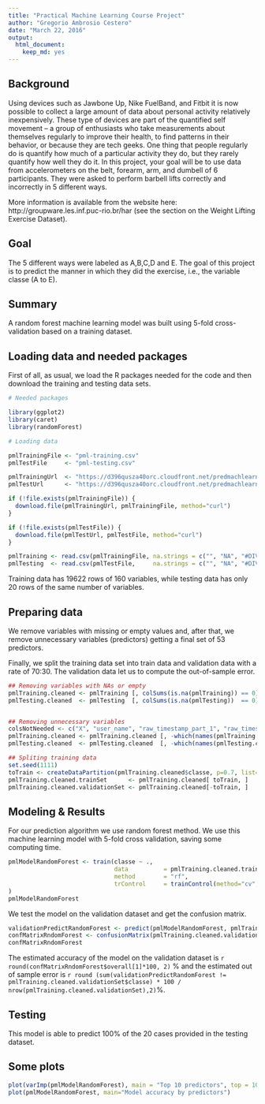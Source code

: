 ```yaml
---
title: "Practical Machine Learning Course Project"
author: "Gregorio Ambrosio Cestero"
date: "March 22, 2016"
output: 
  html_document: 
    keep_md: yes
---
```


## Background

Using devices such as Jawbone Up, Nike FuelBand, and Fitbit it is now possible to collect a large amount of data about personal activity relatively inexpensively. These type of devices are part of the quantified self movement – a group of enthusiasts who take measurements about themselves regularly to improve their health, to find patterns in their behavior, or because they are tech geeks. One thing that people regularly do is quantify how much of a particular activity they do, but they rarely quantify how well they do it. In this project, your goal will be to use data from accelerometers on the belt, forearm, arm, and dumbell of 6 participants. They were asked to perform barbell lifts correctly and incorrectly in 5 different ways.

More information is available from the website here: http://groupware.les.inf.puc-rio.br/har (see the section on the Weight Lifting Exercise Dataset).

## Goal

The 5 different ways were labeled as A,B,C,D and E. The goal of this project is to predict the manner in which they did the exercise, i.e., the variable classe (A to E).

## Summary

A random forest machine learning model was built using 5-fold cross-validation based on a training dataset.

## Loading data and needed packages

First of all, as usual, we load the R packages needed for the code and then download the training and testing data sets.

```r
# Needed packages

library(ggplot2)
library(caret)
library(randomForest)

# Loading data

pmlTrainingFile <- "pml-training.csv"
pmlTestFile     <- "pml-testing.csv"

pmlTrainingUrl  <- "https://d396qusza40orc.cloudfront.net/predmachlearn/pml-training.csv"
pmlTestUrl      <- "https://d396qusza40orc.cloudfront.net/predmachlearn/pml-testing.csv"

if (!file.exists(pmlTrainingFile)) {
  download.file(pmlTrainingUrl, pmlTrainingFile, method="curl")
}

if (!file.exists(pmlTestFile)) {
  download.file(pmlTestUrl, pmlTestFile, method="curl")
}

pmlTraining <- read.csv(pmlTrainingFile, na.strings = c("", "NA", "#DIV/0!"))
pmlTesting  <- read.csv(pmlTestFile,     na.strings = c("", "NA", "#DIV/0!"))
```

Training data has 19622 rows of 160 variables, while testing data has only 20 rows of the same number of variables.

## Preparing data

We remove variables with missing or empty values and, after that, we remove unnecessary variables (predictors) getting a final set of 53 predictors. 

Finally, we split the training data set into train data and validation data with a rate of 70:30. The validation data let us to compute the out-of-sample error. 

```r
## Removing variables with NAs or empty
pmlTraining.cleaned <- pmlTraining [, colSums(is.na(pmlTraining)) == 0]
pmlTesting.cleaned  <- pmlTesting  [, colSums(is.na(pmlTesting))  == 0]


## Removing unnecessary variables
colsNotNeeded <- c("X", "user_name", "raw_timestamp_part_1", "raw_timestamp_part_2", "cvtd_timestamp", "new_window", "num_window")
pmlTraining.cleaned <- pmlTraining.cleaned [, -which(names(pmlTraining.cleaned) %in% colsNotNeeded)]
pmlTesting.cleaned  <- pmlTesting.cleaned  [, -which(names(pmlTesting.cleaned)  %in% colsNotNeeded)]

## Spliting training data
set.seed(1111)
toTrain <- createDataPartition(pmlTraining.cleaned$classe, p=0.7, list=FALSE)
pmlTraining.cleaned.trainSet      <- pmlTraining.cleaned[ toTrain, ]
pmlTraining.cleaned.validationSet <- pmlTraining.cleaned[-toTrain, ]
```

## Modeling & Results

For our prediction algorithm we use random forest method. We use this machine learning model with 5-fold cross validation, saving some computing time.

```r
pmlModelRandomForest <- train(classe ~ .,
                              data          = pmlTraining.cleaned.trainSet,
                              method        = "rf",
                              trControl     = trainControl(method="cv", number=5)
)
pmlModelRandomForest
```

We test the model on the validation dataset and get the confusion matrix.

```r
validationPredictRandomForest <- predict(pmlModelRandomForest, pmlTraining.cleaned.validationSet)
confMatrixRndomForest <- confusionMatrix(pmlTraining.cleaned.validationSet$classe, validationPredictRandomForest)
confMatrixRndomForest
```
The estimated accuracy of the model on the validation dataset is `r round(confMatrixRndomForest$overall[1]*100, 2)` % and the estimated out of sample error is `r round (sum(validationPredictRandomForest != pmlTraining.cleaned.validationSet$classe) * 100 / nrow(pmlTraining.cleaned.validationSet),2)`%.

## Testing

This model is able to predict 100% of the 20 cases provided in the testing dataset.

## Some plots
```r
plot(varImp(pmlModelRandomForest), main = "Top 10 predictors", top = 10)
plot(pmlModelRandomForest, main="Model accuracy by predictors")
```


